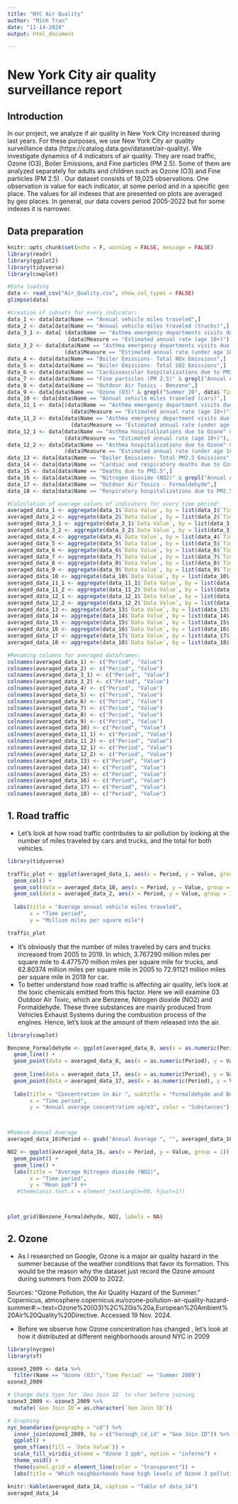 ```yaml
---
title: "NYC Air Quality"
author: "Minh Tran"
date: "11-14-2024"
output: html_document

---
```

# New York City air quality surveillance report

## Introduction

In our project, we analyze if air quality in New York City increased
during last years. For these purposes, we use New York City air quality
surveillance data (https://catalog.data.gov/dataset/air-quality). We 
investigate dynamics of 4 indicators of air quality. They are road traffic,  Ozone (O3),  Boiler Emissions, and Fine particles (PM 2.5).  Some of them are analyzed separately for adults and children such as Ozone (O3) and Fine particles (PM 2.5)  . Our dataset consists of 18,025 observations.
One observation is value for each indicator, at some period and in a specific geo place. The values for all indexes that are presented on plots are averaged by geo places. In general, our data covers period 2005-2022 but for some indexes it is narrower.

## Data preparation

```r
knitr::opts_chunk$set(echo = F, warning = FALSE, message = FALSE)
library(readr)
library(ggplot2)
library(tidyverse)
library(cowplot)
```

```r
#Data loading
data <- read_csv("Air_Quality.csv", show_col_types = FALSE)
glimpse(data)

```


```r
#Creation of subsets for every indicator:
data_1 <- data[data$Name == "Annual vehicle miles traveled",]
data_2 <- data[data$Name == "Annual vehicle miles traveled (trucks)",]
data_3_1 <- data[ (data$Name == "Asthma emergency departments visits due to Ozone") &
                   (data$Measure == "Estimated annual rate (age 18+)"),]
data_3_2 <- data[data$Name == "Asthma emergency departments visits due to Ozone" &
                  (data$Measure == "Estimated annual rate (under age 18)"),]
data_4 <- data[data$Name == "Boiler Emissions- Total NOx Emissions",]
data_5 <- data[data$Name == "Boiler Emissions- Total SO2 Emissions",]
data_6 <- data[data$Name == "Cardiovascular hospitalizations due to PM2.5 (age 40+)",]
data_7 <- data[data$Name == "Fine particles (PM 2.5)" & grepl("Annual Average", data$`Time Period`),]
data_8 <- data[data$Name == "Outdoor Air Toxics - Benzene",]
data_9 <- data[data$Name == "Ozone (O3)" & grepl("Summer 20", data$`Time Period`),]
data_10 <- data[data$Name == "Annual vehicle miles traveled (cars)",]
data_11_1 <- data[(data$Name == "Asthma emergency department visits due to PM2.5") &
                    (data$Measure == "Estimated annual rate (age 18+)"),]
data_11_2 <- data[data$Name == "Asthma emergency department visits due to PM2.5" &
                    (data$Measure == "Estimated annual rate (under age 18)"),]
data_12_1 <- data[data$Name == "Asthma hospitalizations due to Ozone" &
                  (data$Measure == "Estimated annual rate (age 18+)"),]
data_12_2 <- data[data$Name == "Asthma hospitalizations due to Ozone" &
                  (data$Measure == "Estimated annual rate (under age 18)"),]
data_13 <- data[data$Name == "Boiler Emissions- Total PM2.5 Emissions",]
data_14 <- data[data$Name == "Cardiac and respiratory deaths due to Ozone",]
data_15 <- data[data$Name == "Deaths due to PM2.5",]
data_16 <- data[data$Name == "Nitrogen dioxide (NO2)" & grepl("Annual Average", data$`Time Period`),]
data_17 <- data[data$Name == "Outdoor Air Toxics - Formaldehyde",]
data_18 <- data[data$Name == "Respiratory hospitalizations due to PM2.5 (age 20+)",]
```

```r
#Calculation of average values of indicators for every time period:
averaged_data_1 <- aggregate(data_1$`Data Value`, by = list(data_1$`Time Period`), FUN = mean)
averaged_data_2 <- aggregate(data_2$`Data Value`, by = list(data_2$`Time Period`), FUN = mean)
averaged_data_3_1 <- aggregate(data_3_1$`Data Value`, by = list(data_3_1$`Time Period`), FUN = mean)
averaged_data_3_2 <- aggregate(data_3_2$`Data Value`, by = list(data_3_2$`Time Period`), FUN = mean)
averaged_data_4 <- aggregate(data_4$`Data Value`, by = list(data_4$`Time Period`), FUN = mean)
averaged_data_5 <- aggregate(data_5$`Data Value`, by = list(data_5$`Time Period`), FUN = mean)
averaged_data_6 <- aggregate(data_6$`Data Value`, by = list(data_6$`Time Period`), FUN = mean)
averaged_data_7 <- aggregate(data_7$`Data Value`, by = list(data_7$`Time Period`), FUN = mean)
averaged_data_8 <- aggregate(data_8$`Data Value`, by = list(data_8$`Time Period`), FUN = mean)
averaged_data_9 <- aggregate(data_9$`Data Value`, by = list(data_9$`Time Period`), FUN = mean)
averaged_data_10 <- aggregate(data_10$`Data Value`, by = list(data_10$`Time Period`), FUN = mean)
averaged_data_11_1 <- aggregate(data_11_1$`Data Value`, by = list(data_11_1$`Time Period`), FUN = mean)
averaged_data_11_2 <- aggregate(data_11_2$`Data Value`, by = list(data_11_2$`Time Period`), FUN = mean)
averaged_data_12_1 <- aggregate(data_12_1$`Data Value`, by = list(data_12_1$`Time Period`), FUN = mean)
averaged_data_12_2 <- aggregate(data_12_2$`Data Value`, by = list(data_12_2$`Time Period`), FUN = mean)
averaged_data_13 <- aggregate(data_13$`Data Value`, by = list(data_13$`Time Period`), FUN = mean)
averaged_data_14 <- aggregate(data_14$`Data Value`, by = list(data_14$`Time Period`), FUN = mean)
averaged_data_15 <- aggregate(data_15$`Data Value`, by = list(data_15$`Time Period`), FUN = mean)
averaged_data_16 <- aggregate(data_16$`Data Value`, by = list(data_16$`Time Period`), FUN = mean)
averaged_data_17 <- aggregate(data_17$`Data Value`, by = list(data_17$`Time Period`), FUN = mean)
averaged_data_18 <- aggregate(data_18$`Data Value`, by = list(data_18$`Time Period`), FUN = mean)
```

```r
#Renaming columns for averaged dataframes:
colnames(averaged_data_1) <- c("Period", "Value")
colnames(averaged_data_2) <- c("Period", "Value")
colnames(averaged_data_3_1) <- c("Period", "Value")
colnames(averaged_data_3_2) <- c("Period", "Value")
colnames(averaged_data_4) <- c("Period", "Value")
colnames(averaged_data_5) <- c("Period", "Value")
colnames(averaged_data_6) <- c("Period", "Value")
colnames(averaged_data_7) <- c("Period", "Value")
colnames(averaged_data_8) <- c("Period", "Value")
colnames(averaged_data_9) <- c("Period", "Value")
colnames(averaged_data_10) <- c("Period", "Value")
colnames(averaged_data_11_1) <- c("Period", "Value")
colnames(averaged_data_11_2) <- c("Period", "Value")
colnames(averaged_data_12_1) <- c("Period", "Value")
colnames(averaged_data_12_2) <- c("Period", "Value")
colnames(averaged_data_13) <- c("Period", "Value")
colnames(averaged_data_14) <- c("Period", "Value")
colnames(averaged_data_15) <- c("Period", "Value")
colnames(averaged_data_16) <- c("Period", "Value")
colnames(averaged_data_17) <- c("Period", "Value")
colnames(averaged_data_18) <- c("Period", "Value")
```

## 1. Road traffic
  - Let's look at how road traffic contributes to air pollution by looking at the number of miles traveled by cars and trucks, and the total for both vehicles. 
```r
library(tidyverse)

traffic_plot <- ggplot(averaged_data_1, aes(x = Period, y = Value, group = 1,fill = "both")) +
  geom_col() +
  geom_col(data = averaged_data_10, aes(x = Period, y = Value, group = 1,fill = "cars")) +
  geom_col(data = averaged_data_2, aes(x = Period, y = Value, group = 1,fill = "trucks")) +
  
  labs(title = "Average annual vehicle miles traveled",
       x = "Time period",
       y = "Million miles per square mile")

traffic_plot

```
  
- It's obviously that the number of miles traveled by cars and trucks increased from 2005 to 2019. In which, 3.767290 million miles per square mile to 4.477570 million miles per square mile for trucks, and 62.80374 million miles per square mile in 2005 to 72.91121 million miles per square mile in 2019 for car. 
- To better understand how road traffic is affecting air quality, let's look at the toxic chemicals emitted from this factor. Here we will examine 03 Outdoor Air Toxic, which are Benzene, Nitrogen dioxide (NO2) and Formaldehyde. These three substances are mainly produced from Vehicles Exhaust Systems during the combustion process of the engines. Hence, let's look at the amount of them released into the air. 
    
```r
library(cowplot)

Benzene_Formaldehyde <- ggplot(averaged_data_8, aes(x = as.numeric(Period), y = Value, group = 1,color = "Benzene")) +
  geom_line() + 
  geom_point(data = averaged_data_8, aes(x = as.numeric(Period), y = Value, group = 1,color = "Benzene")) +
  
  geom_line(data = averaged_data_17, aes(x = as.numeric(Period), y = Value, group = 1,color = "Formaldehyde")) +
  geom_point(data = averaged_data_17, aes(x = as.numeric(Period), y = Value, group = 1,color = "Formaldehyde")) +
  
  labs(title = "Concentration in Air ", subtitle = "Formaldehyde and Benzene",
       x = "Time period",
       y = "Annual average concentration ug/m3", color = "Substances")



#Remove Annual Average 
averaged_data_16$Period <- gsub("Annual Average ", "", averaged_data_16$Period)

NO2 <- ggplot(averaged_data_16, aes(x = Period, y = Value, group = 1)) +
  geom_point() +
  geom_line() +
  labs(title = "Average Nitrogen dioxide (NO2)",
       x = "Time period",
       y = "Mean ppb") #+ 
   #theme(axis.text.x = element_text(angle=90, hjust=1))



plot_grid(Benzene_Formaldehyde, NO2, labels = NA)

```

  
## 2. Ozone 
- As I researched on Google, Ozone is a major air quality hazard in the summer because of the weather conditions that favor its formation. This would be the reason why the dataset just record the Ozone amount during summers from 2009 to 2022.

Sources: “Ozone Pollution, the Air Quality Hazard of the Summer.” Copernicus, atmosphere.copernicus.eu/ozone-pollution-air-quality-hazard-summer#:~:text=Ozone%20(O3)%2C%20is%20a,European%20Ambient%20Air%20Quality%20Directive. Accessed 19 Nov. 2024. 

- Before we observe how Ozone concentration has changed , let's look at how it distributed at different neighborhoods around NYC in 2009 

```r
library(nycgeo)
library(sf)

ozone3_2009 <- data %>% 
  filter(Name == "Ozone (O3)",`Time Period` == "Summer 2009")
ozone3_2009

# Change data type for `Geo Join ID` to char before joining 
ozone3_2009 <- ozone3_2009 %>% 
  mutate(`Geo Join ID`= as.character(`Geo Join ID`))

# Graphing 
nyc_boundaries(geography = "cd") %>% 
  inner_join(ozone3_2009, by = c("borough_cd_id" = "Geo Join ID")) %>% 
  ggplot() +
  geom_sf(aes(fill = `Data Value`)) +
  scale_fill_viridis_c(name = "Ozone 3 ppb", option = "inferno") +
  theme_void() +
  theme(panel.grid = element_line(color = "transparent")) +
  labs(title = "Which neighborhoods have high levels of Ozone 3 pollution?")
```
```r
knitr::kable(averaged_data_14, caption = "Table of data_14")
averaged_data_14
```



    

  